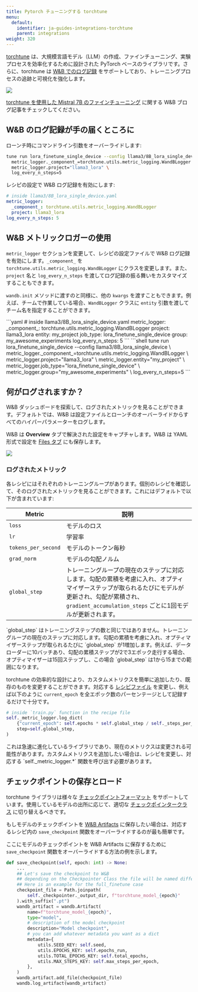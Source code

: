 ---
title: Pytorch チューニングする torchtune
menu:
  default:
    identifier: ja-guides-integrations-torchtune
    parent: integrations
weight: 320
---

<Card title="Try in Colab" href="https://colab.research.google.com/github/wandb/examples/blob/master/colabs/torchtune/torchtune_and_wandb.ipynb" icon="python"/>

[torchtune](https://pytorch.org/torchtune/stable/index.html) は、大規模言語モデル（LLM）の作成、ファインチューニング、実験プロセスを効率化するために設計された PyTorch ベースのライブラリです。さらに、torchtune は [W&B でのログ記録](https://pytorch.org/torchtune/stable/deep_dives/wandb_logging.html) をサポートしており、トレーニングプロセスの追跡と可視化を強化します。

<Frame>
    <img src="/images/integrations/torchtune_dashboard.png"  />
</Frame>

[torchtune を使用した Mistral 7B のファインチューニング](https://wandb.ai/capecape/torchtune-mistral/reports/torchtune-The-new-PyTorch-LLM-fine-tuning-library---Vmlldzo3NTUwNjM0) に関する W&B ブログ記事をチェックしてください。

## W&B のログ記録が手の届くところに

<Tabs>
<Tab title="Command line">
ローンチ時にコマンドライン引数をオーバーライドします:

```bash
tune run lora_finetune_single_device --config llama3/8B_lora_single_device \
  metric_logger._component_=torchtune.utils.metric_logging.WandBLogger \
  metric_logger.project="llama3_lora" \
  log_every_n_steps=5
```
</Tab>
<Tab title="Recipe">
レシピの設定で W&B ログ記録を有効にします:

```yaml
# inside llama3/8B_lora_single_device.yaml
metric_logger:
  _component_: torchtune.utils.metric_logging.WandBLogger
  project: llama3_lora
log_every_n_steps: 5
```
</Tab>
</Tabs>

## W&B メトリックロガーの使用

`metric_logger` セクションを変更して、レシピの設定ファイルで W&B ログ記録を有効にします。`_component_` を `torchtune.utils.metric_logging.WandBLogger` にクラスを変更します。また、`project` 名と `log_every_n_steps` を渡してログ記録の振る舞いをカスタマイズすることもできます。

`wandb.init` メソッドに渡すのと同様に、他の `kwargs` を渡すこともできます。例えば、チームで作業している場合、`WandBLogger` クラスに `entity` 引数を渡してチーム名を指定することができます。

<Tabs>
<Tab title="Recipe">
```yaml
# inside llama3/8B_lora_single_device.yaml
metric_logger:
  _component_: torchtune.utils.metric_logging.WandBLogger
  project: llama3_lora
  entity: my_project
  job_type: lora_finetune_single_device
  group: my_awesome_experiments
log_every_n_steps: 5
```
</Tab>
<Tab title="Command Line">
```shell
tune run lora_finetune_single_device --config llama3/8B_lora_single_device \
  metric_logger._component_=torchtune.utils.metric_logging.WandBLogger \
  metric_logger.project="llama3_lora" \
  metric_logger.entity="my_project" \
  metric_logger.job_type="lora_finetune_single_device" \
  metric_logger.group="my_awesome_experiments" \
  log_every_n_steps=5
```
</Tab>
</Tabs>

## 何がログされますか？

W&B ダッシュボードを探索して、ログされたメトリックを見ることができます。デフォルトでは、W&B は設定ファイルとローンチのオーバーライドからすべてのハイパーパラメーターをログします。

W&B は **Overview** タブで解決された設定をキャプチャします。W&B は YAML 形式で設定を [Files タブ](https://wandb.ai/capecape/torchtune/runs/joyknwwa/files) にも保存します。

<Frame>
    <img src="/images/integrations/torchtune_config.png"  />
</Frame>

### ログされたメトリック

各レシピにはそれぞれのトレーニングループがあります。個別のレシピを確認して、そのログされたメトリックを見ることができます。これにはデフォルトで以下が含まれています:

| Metric | 説明 |
| --- | --- |
| `loss` | モデルのロス |
| `lr` | 学習率 |
| `tokens_per_second` | モデルのトークン毎秒 |
| `grad_norm` | モデルの勾配ノルム |
| `global_step` | トレーニングループの現在のステップに対応します。勾配の累積を考慮に入れ、オプティマイザーステップが取られるたびにモデルが更新され、勾配が累積され、`gradient_accumulation_steps` ごとに1回モデルが更新されます。 |

<Note>
`global_step` はトレーニングステップの数と同じではありません。トレーニングループの現在のステップに対応します。勾配の累積を考慮に入れ、オプティマイザーステップが取られるたびに `global_step` が1増加します。例えば、データローダーに10バッチあり、勾配の累積ステップが2で3エポック走行する場合、オプティマイザーは15回ステップし、この場合 `global_step` は1から15までの範囲になります。
</Note>

torchtune の効率的な設計により、カスタムメトリクスを簡単に追加したり、既存のものを変更することができます。対応する [レシピファイル](https://github.com/pytorch/torchtune/tree/main/recipes) を変更し、例えば以下のように `current_epoch` を全エポック数のパーセンテージとして記録するだけで十分です。

```python
# inside `train.py` function in the recipe file
self._metric_logger.log_dict(
    {"current_epoch": self.epochs * self.global_step / self._steps_per_epoch},
    step=self.global_step,
)
```

<Note>
これは急速に進化しているライブラリであり、現在のメトリクスは変更される可能性があります。カスタムメトリクスを追加したい場合は、レシピを変更し、対応する `self._metric_logger.*` 関数を呼び出す必要があります。
</Note>

## チェックポイントの保存とロード

torchtune ライブラリは様々な [チェックポイントフォーマット](https://pytorch.org/torchtune/stable/deep_dives/checkpointer.html) をサポートしています。使用しているモデルの出所に応じて、適切な [チェックポインタークラス](https://pytorch.org/torchtune/stable/deep_dives/checkpointer.html) に切り替えるべきです。

もしモデルのチェックポイントを [W&B Artifacts](/ja/guides/core/artifacts/) に保存したい場合は、対応するレシピ内の `save_checkpoint` 関数をオーバーライドするのが最も簡単です。

ここにモデルのチェックポイントを W&B Artifacts に保存するために `save_checkpoint` 関数をオーバーライドする方法の例を示します。

```python
def save_checkpoint(self, epoch: int) -> None:
    ...
    ## Let's save the checkpoint to W&B
    ## depending on the Checkpointer Class the file will be named differently
    ## Here is an example for the full_finetune case
    checkpoint_file = Path.joinpath(
        self._checkpointer._output_dir, f"torchtune_model_{epoch}"
    ).with_suffix(".pt")
    wandb_artifact = wandb.Artifact(
        name=f"torchtune_model_{epoch}",
        type="model",
        # description of the model checkpoint
        description="Model checkpoint",
        # you can add whatever metadata you want as a dict
        metadata={
            utils.SEED_KEY: self.seed,
            utils.EPOCHS_KEY: self.epochs_run,
            utils.TOTAL_EPOCHS_KEY: self.total_epochs,
            utils.MAX_STEPS_KEY: self.max_steps_per_epoch,
        },
    )
    wandb_artifact.add_file(checkpoint_file)
    wandb.log_artifact(wandb_artifact)
```